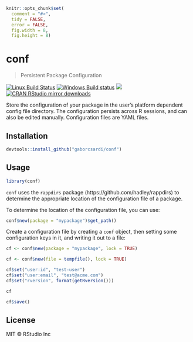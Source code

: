 
```r
knitr::opts_chunk$set(
  comment = "#>",
  tidy = FALSE,
  error = FALSE,
  fig.width = 8,
  fig.height = 8)
```

# conf

> Persistent Package Configuration

[![Linux Build Status](https://travis-ci.org/gaborcsardi/conf.svg?branch=master)](https://travis-ci.org/gaborcsardi/conf)
[![Windows Build status](https://ci.appveyor.com/api/projects/status/github/gaborcsardi/conf?svg=true)](https://ci.appveyor.com/project/gaborcsardi/conf)
[![](http://www.r-pkg.org/badges/version/conf)](http://www.r-pkg.org/pkg/conf)
[![CRAN RStudio mirror downloads](http://cranlogs.r-pkg.org/badges/conf)](http://www.r-pkg.org/pkg/conf)

Store the configuration of your package in the user's platform dependent
config file directory. The configuration persists across R sessions, and can
also be edited manually. Configuration files are YAML files.

## Installation

```r
devtools::install_github("gaborcsardi/conf")
```

## Usage

```r
library(conf)
```

`conf` uses the `rappdirs` package (https://github.com/hadley/rappdirs) to
determine the appropriate location of the configuration file of a package.

To determine the location of the configuration file, you can use:
```r
conf$new(package = "mypackage")$get_path()
```

Create a configuration file by creating a `conf` object, then setting
some configuration keys in it, and writing it out to a file:
```r
cf <- conf$new(package = "mypackage", lock = TRUE)
```

```r
cf <- conf$new(file = tempfile(), lock = TRUE)
```

```r
cf$set("user:id", "test-user")
cf$set("user:email", "test@acme.com")
cf$set("rversion", format(getRversion()))
```

```r
cf
```

```r
cf$save()
```

## License

MIT © RStudio Inc
